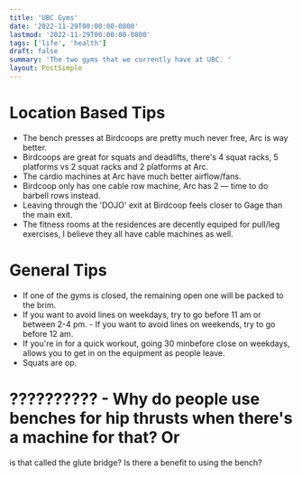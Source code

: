 ```yaml
---
title: 'UBC Gyms'
date: '2022-11-29T00:00:00-0800'
lastmod: '2022-11-29T00:00:00-0800'
tags: ['life', 'health']
draft: false
summary: 'The two gyms that we currently have at UBC. '
layout: PostSimple
---
```


# Location Based Tips

- The bench presses at Birdcoops are pretty much never free, Arc is way better.
- Birdcoops are great for squats and deadlifts, there's 4 squat racks, 5 platforms vs 2 squat racks and 2 platforms at Arc.
- The cardio machines at Arc have much better airflow/fans.
- Birdcoop only has one cable row machine, Arc has 2 &mdash; time to do barbell rows instead.
- Leaving through the 'DOJO' exit at Birdcoop feels closer to Gage than the main exit.
- The fitness rooms at the residences are decently equiped for pull/leg exercises, I believe they all have cable machines as well.

# General Tips

- If one of the gyms is closed, the remaining open one will be packed to the
  brim.
- If you want to avoid lines on weekdays, try to go before 11 am or between 2-4 pm. - If you want to avoid lines on weekends, try to go before 12 am.
- If you're in for a quick workout, going 30 minbefore close on weekdays, allows you to get in on the equipment as people leave.
- Squats are op.

# ?????????? - Why do people use benches for hip thrusts when there's a machine for that? Or

is that called the glute bridge? Is there a benefit to using the bench?
